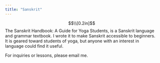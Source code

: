 ```yaml
---
title: "Sanskrit"
---
```

<style type="text/css">

.main-container {
  max-width: 800px;
}

</style>

$$\\[0.2in]$$
The Sanskrit Handbook: A Guide for Yoga Students, is a Sanskrit language and grammar textbook. I wrote it to make Sanskrit accessible to beginners. It is geared toward students of yoga, but anyone with an interest in language could find it useful.  

For inquiries or lessons, please email me.
